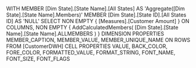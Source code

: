 WITH 
MEMBER [Dim State].[State Name].[All States] AS 'Aggregate([Dim State].[State Name].Members)'
MEMBER [Dim State].[State ID].[All States ID] AS 'NULL'
SELECT 
    NON EMPTY { [Measures].[Customer Amount] } ON COLUMNS, 
    NON EMPTY { 
        AddCalculatedMembers(
            [Dim State].[State Name].[State Name].ALLMEMBERS
        )
    } DIMENSION PROPERTIES MEMBER_CAPTION, MEMBER_VALUE, MEMBER_UNIQUE_NAME 
ON ROWS 
FROM [CustomerDWH] 
CELL PROPERTIES VALUE, BACK_COLOR, FORE_COLOR, FORMATTED_VALUE, FORMAT_STRING, FONT_NAME, FONT_SIZE, FONT_FLAGS
